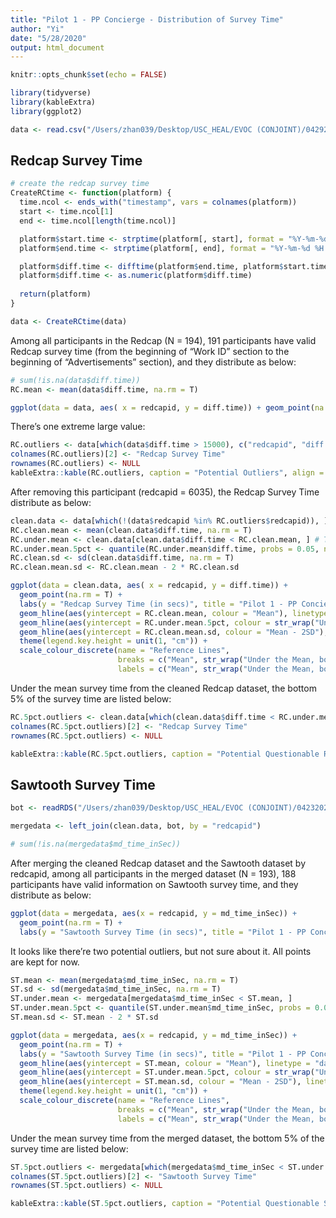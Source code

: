 ```yaml
---
title: "Pilot 1 - PP Concierge - Distribution of Survey Time"
author: "Yi"
date: "5/28/2020"
output: html_document
---
```


```r
knitr::opts_chunk$set(echo = FALSE)
```

```r
library(tidyverse)
library(kableExtra)
library(ggplot2)
```

```r
data <- read.csv("/Users/zhan039/Desktop/USC_HEAL/EVOC (CONJOINT)/04292020/PP.csv", na.strings = "")
```

## Redcap Survey Time

```r
# create the redcap survey time
CreateRCtime <- function(platform) {
  time.ncol <- ends_with("timestamp", vars = colnames(platform))
  start <- time.ncol[1]
  end <- time.ncol[length(time.ncol)]

  platform$start.time <- strptime(platform[, start], format = "%Y-%m-%d %H:%M:%S") 
  platform$end.time <- strptime(platform[, end], format = "%Y-%m-%d %H:%M:%S")

  platform$diff.time <- difftime(platform$end.time, platform$start.time, units = "secs")
  platform$diff.time <- as.numeric(platform$diff.time)
  
  return(platform)
}

data <- CreateRCtime(data)
```

Among all participants in the Redcap (N = 194), 191 participants have valid Redcap survey time (from the beginning of "Work ID" section to the beginning of "Advertisements" section), and they distribute as below:
```r
# sum(!is.na(data$diff.time))
RC.mean <- mean(data$diff.time, na.rm = T)

ggplot(data = data, aes( x = redcapid, y = diff.time)) + geom_point(na.rm = T) + labs(y = "Redcap Survey Time (in secs)", title = "Pilot 1 - PP Concierge Redcap Survey Time")
```

There's one extreme large value:
```r
RC.outliers <- data[which(data$diff.time > 15000), c("redcapid", "diff.time")]
colnames(RC.outliers)[2] <- "Redcap Survey Time"
rownames(RC.outliers) <- NULL
kableExtra::kable(RC.outliers, caption = "Potential Outliers", align = "c") %>% kable_styling(bootstrap_options = "striped", full_width = F)
```

After removing this participant (redcapid = 6035), the Redcap Survey Time distribute as below:

```r
clean.data <- data[which(!(data$redcapid %in% RC.outliers$redcapid)), ]
RC.clean.mean <- mean(clean.data$diff.time, na.rm = T)
RC.under.mean <- clean.data[clean.data$diff.time < RC.clean.mean, ] # TRUE + NA
RC.under.mean.5pct <- quantile(RC.under.mean$diff.time, probs = 0.05, na.rm = T)
RC.clean.sd <- sd(clean.data$diff.time, na.rm = T)
RC.clean.mean.sd <- RC.clean.mean - 2 * RC.clean.sd

ggplot(data = clean.data, aes( x = redcapid, y = diff.time)) + 
  geom_point(na.rm = T) + 
  labs(y = "Redcap Survey Time (in secs)", title = "Pilot 1 - PP Concierge Redcap Survey Time (cleaned)") + 
  geom_hline(aes(yintercept = RC.clean.mean, colour = "Mean"), linetype = "dashed") + 
  geom_hline(aes(yintercept = RC.under.mean.5pct, colour = str_wrap("Under the Mean, bottom 5% of the Redcap Survey Time ", width = 20)), linetype = "dashed") +
  geom_hline(aes(yintercept = RC.clean.mean.sd, colour = "Mean - 2SD"), linetype = "dashed") + 
  theme(legend.key.height = unit(1, "cm")) + 
  scale_colour_discrete(name = "Reference Lines",
                        breaks = c("Mean", str_wrap("Under the Mean, bottom 5% of the Redcap Survey Time ", width = 20), "Mean - 2SD"),
                        labels = c("Mean", str_wrap("Under the Mean, bottom 5% of the Redcap Survey Time ", width = 20), "Mean - 2SD"))
```

Under the mean survey time from the cleaned Redcap dataset, the bottom 5% of the survey time are listed below:
```r
RC.5pct.outliers <- clean.data[which(clean.data$diff.time < RC.under.mean.5pct), c("redcapid", "diff.time")]
colnames(RC.5pct.outliers)[2] <- "Redcap Survey Time"
rownames(RC.5pct.outliers) <- NULL

kableExtra::kable(RC.5pct.outliers, caption = "Potential Questionable Redcap Survey Time", align = "c") %>% kable_styling(bootstrap_options = "striped", full_width = F)
```

## Sawtooth Survey Time

```r
bot <- readRDS("/Users/zhan039/Desktop/USC_HEAL/EVOC (CONJOINT)/04232020/MaxDiff_Pilot1_BotFit.rds")

mergedata <- left_join(clean.data, bot, by = "redcapid")

# sum(!is.na(mergedata$md_time_inSec))
```

After merging the cleaned Redcap dataset and the Sawtooth dataset by redcapid, among all participants in the merged dataset (N = 193), 188 participants have valid information on Sawtooth survey time, and they distribute as below:
```r
ggplot(data = mergedata, aes(x = redcapid, y = md_time_inSec)) + 
  geom_point(na.rm = T) +
  labs(y = "Sawtooth Survey Time (in secs)", title = "Pilot 1 - PP Concierge Sawtooth Survey Time") 
```

It looks like there're two potential outliers, but not sure about it. All points are kept for now.
```r
ST.mean <- mean(mergedata$md_time_inSec, na.rm = T)
ST.sd <- sd(mergedata$md_time_inSec, na.rm = T)
ST.under.mean <- mergedata[mergedata$md_time_inSec < ST.mean, ]
ST.under.mean.5pct <- quantile(ST.under.mean$md_time_inSec, probs = 0.05, na.rm = T)
ST.mean.sd <- ST.mean - 2 * ST.sd

ggplot(data = mergedata, aes(x = redcapid, y = md_time_inSec)) + 
  geom_point(na.rm = T) +
  labs(y = "Sawtooth Survey Time (in secs)", title = "Pilot 1 - PP Concierge Sawtooth Survey Time") +
  geom_hline(aes(yintercept = ST.mean, colour = "Mean"), linetype = "dashed") +
  geom_hline(aes(yintercept = ST.under.mean.5pct, colour = str_wrap("Under the Mean, bottom 5% of the Redcap Survey Time ", width = 20)), linetype = "dashed") +
  geom_hline(aes(yintercept = ST.mean.sd, colour = "Mean - 2SD"), linetype = "dashed") + 
  theme(legend.key.height = unit(1, "cm")) + 
  scale_colour_discrete(name = "Reference Lines",
                        breaks = c("Mean", str_wrap("Under the Mean, bottom 5% of the Redcap Survey Time ", width = 20), "Mean - 2SD"),
                        labels = c("Mean", str_wrap("Under the Mean, bottom 5% of the Redcap Survey Time ", width = 20), "Mean - 2SD"))
```

Under the mean survey time from the merged dataset, the bottom 5% of the survey time are listed below:
```r
ST.5pct.outliers <- mergedata[which(mergedata$md_time_inSec < ST.under.mean.5pct), c("redcapid", "md_time_inSec")]
colnames(ST.5pct.outliers)[2] <- "Sawtooth Survey Time"
rownames(ST.5pct.outliers) <- NULL

kableExtra::kable(ST.5pct.outliers, caption = "Potential Questionable Sawtooth Survey Time", align = "c") %>% kable_styling(bootstrap_options = "striped", full_width = F)
```

